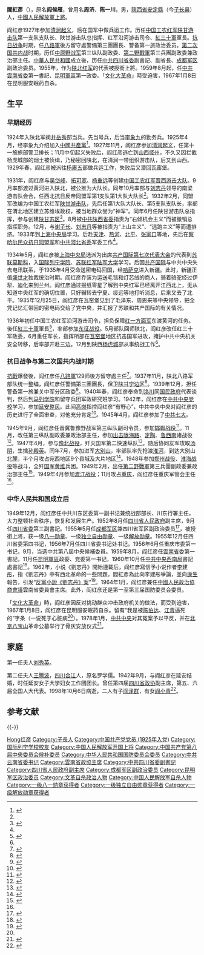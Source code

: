 {{Infobox Officeholder
|圖像    = yanhongyan.jpg
|圖像大小= 200px
|圖像說明= 1955年被授予上将军衔时的阎红彦
|屆次1     = 
|職務1     = [[中国共产党云南省委员会|中国共产党云南省委员会]]第一书记
|就任日期1 = 1959年8月
|卸任日期1 = 1967年1月
|前任1     = [[谢富治|谢富治]]
|繼任1     = [[周兴|周兴]]（1970年6月）
|姓名    = 阎红彦
|原名    = 阎候雁
|字  = 
|號  = 
|籍貫    = 
|出生日期= {{birth date|1909|10|26}}
|出生地點= {{QIN}}[[陕西省|陕西省]][[安定县_(元朝)|安定县]]
|逝世日期= {{death date and age|1967|1|8|1909|9|13}}
|逝世地點= {{PRC}}[[云南省|云南省]][[昆明市|昆明市]]
|安葬地點=
|居處    = 
|政黨    = {{CPC}}
|職業    = 政治家<br />军人
|父母    = 
|配偶    = [[刘秀英|刘秀英]]<br />[[王腾波|王腾波]]
|子女    = 儿子[[阎泽群|阎泽群]]<br />女儿[[阎小青|阎小青]]
|親屬    = 
|宗教信仰    = [[社会主义|社会主义]]<br />[[共产主义|共产主义]]
|專業    = 
|母校    = [[国际列宁学院|国际列宁学院]]<br />[[苏联红军陆军大学|苏联红军陆军大学]]
|網站    = 
|簽名    = 
|腳註    =
|别名     = 周济<br />陈一川
|效忠     = {{CPC}}
|服务     = {{flagicon image|中國工農紅軍軍旗.svg}} [[中国工农红军|中国工农红军]]<br />{{flagicon image|Flag of the Republic of China Army.svg}} [[国民革命军第十八集团军|国民革命军第十八集团军]]<br />{{PLA}}
|服役期间 = 
|rank     = [[中国人民解放军上将|中国人民解放军上将]]（1955年）
|队       = 
|战争     = [[第一次国共内战|第一次国共内战]]<br /> [[抗日战争|抗日战争]]<br /> [[第二次国共内战|第二次国共内战]]<br />
|获奖     = [[中华人民共和国|中华人民共和国]]一级[[八一勋章_(1955年)|八一勋章]]（1955年）<br />[[中华人民共和国|中华人民共和国]]一级[[独立自由勋章|独立自由勋章]]（1955年）<br />[[中华人民共和国|中华人民共和国]]一级[[解放勋章|解放勋章]]（1955年）
|著作     = 
}}
'''閻紅彥'''（{{bd|1909年|10月26日|1967年|1月8日|catIdx=Y閻}}），原名'''阎候雁'''，曾用名'''周济'''、'''陈一川'''，男，[[陝西省|陝西省]][[安定县_(元朝)|安定縣]]（今[[子长县|子长县]]）人，[[中國人民解放軍上將|中國人民解放軍上將]]。

阎红彦1927年参加[[清涧起义|清涧起义]]，后在国军中做兵运工作。历任[[中国工农红军|中国工农红军]][[陕甘游击队|陕甘游击队]]第一支队支队长、陕甘游击队总指挥、红军沿河游击司令、[[紅三十軍|紅三十軍]]軍長。[[抗日战争|抗日战争]]时期，任[[八路軍|八路軍]]後方留守處警備第三團團長、警备第一旅政治委员。[[第二次国共内战|第二次国共内战]]时期，历任[[中原野战军|中原野战军]]第三纵队副政委、[[第二野戰軍|第二野戰軍]]第三兵團副政委兼政治部主任。[[中華人民共和國|中華人民共和國]]成立後，历任[[中共四川省委|中共四川省委]]副書記、副省長、[[成都军区|成都军区]]副政治委员。1955年，作为[[陕北红军|陕北红军]]的代表被授銜上將。1959年8月起，任[[中共雲南省委|中共雲南省委]]第一書記、[[昆明軍區|昆明軍區]]第一政委。「[[文化大革命|文化大革命]]」時受迫害，1967年1月8日在昆明服安眠药自杀。

== 生平 ==
=== 早期经历 ===
1924年入陕北军阀[[井岳秀|井岳秀]]部当兵。先当号兵，后当[[李象九|李象九]]的勤务兵。1925年4月，经李象九介绍加入[[中國共產黨|中國共產黨]]<ref>{{cite book|title=陕西近现代名人录|editor=陕西省中共党史人物研究会|year=1988|publisher=西北大学出版社|pages=285|isbn=7-5604-0081-7|language=zh-hans}}</ref>。1927年11月，阎红彦参加[[清涧起义|清涧起义]]，任第十一旅旅部警卫排长；11月中旬起义失败后，阎红彦逃亡到[[山西|山西]][[绛州|绛州]]，不久又因拦截杨虎城部的烟土被侦缉，乃秘密回陕北，在清涧一带组织游击队，后又到山西。1929年春，阎红彦被派往[[杨赓五|杨赓五]]部做兵运工作，失败后又潜回瓦窑堡。

1931年，阎红彦与[[吴岱峰|吴岱峰]]、[[拓可宽|拓可宽]]、[[杨重远|杨重远]]等创建[[中国工农红军|中国工农红军]][[晋西游击大队|晋西游击大队]]。9月率部渡过黄河进入陕北，被公推为大队长。同年10月率部与[[刘志丹|刘志丹]]领导的南梁游击队会合，任西北抗日反帝同盟军第1支队第1大队大队长<ref name="gf"/>。1932年2月，同盟军改编为中国工农红军[[陕甘边|陕甘游击队]]，先后任第1大队大队长、第5支队支队长，率部在渭北地区建立苏维埃政权，被当地群众誉为“神军”。同年6月任陕甘游击队总指挥，参与创建[[陕甘苏区|陕甘苏区]]<ref>{{cite book |language=zh-hans |author=雷秀珍 编著 |title=中国共产党党史人物介绍 |publisher=中国人民大学出版社 |year=1991 |page = 149 |ISBN = 978-7-300-01040-3}}</ref>。8月被[[中共陕西省委|中共陕西省委]]指责为“右倾机会主义”而被撤销总指挥职务。12月，与[[谢子长|谢子长]]、[[刘志丹|刘志丹]]等被指责为“上山主义”、“逃跑主义”等而遭排挤。1933年到[[上海中央局|上海中央局]]学习。后赴[[天津|天津]]、[[热河|热河]]、[[北平|北平]]、[[张家口|张家口]]等地，先后在[[察哈尔民众抗日同盟军|察哈尔民众抗日同盟军]]和[[中共河北省委|中共河北省委]]军委工作<ref name="jlz"/>。

1934年5月，阎红彦被[[上海中央局|上海中央局]]选派为出席[[共产国际第七次代表大会|共产国际第七次代表大会]]的代表到[[苏联|苏联]][[莫斯科|莫斯科]]，入[[国际列宁学院|国际列宁学院]]、[[苏联红军陆军大学|苏联红军陆军大学]]学习。后因[[共产国际|共产国际]]与中共中央失去电讯联系，于1935年4月受命送密电码回国，经[[哈萨克社会主义加盟共和国|哈萨克]]进入新疆。此时，新疆正值[[盛世才|盛世才]]独裁统治时期。阎红彦乔装为运送毛毯和灯芯绒的商人，骑着骆驼经过伊犁、迪化来到兰州。阎红彦通过报纸零星了解到中央红军已经离开江西北上，无从知道中央红军的确切位置，只好辗转去宁夏、绥远等地打听消息，后来又去了北平。1935年12月25日，阎红彦在瓦窑堡见到了毛泽东、周恩来等中央领导，把全凭记忆汇带回的密电码交给了党中央，并汇报了苏联和共产国际的有关情况。

1936年初任中国工农红军沿河游击司令，担负保障[[红一方面军|红一方面军]]东渡黄河的任务。後任[[中国工农红军第三十军_(1936年建立)|紅三十軍]]軍長<ref>{{cite book|language=zh-hans|author=《中国人民解放军军史》编写组|title=中国人民解放军军史：第一卷|year=2010|publisher=军事科学出版社|pages=432|isbn=978-7-80237-381-5}}</ref>，率部参加[[东征战役|东征战役]]。5月部队回师陕北，阎红彦改任红三十军政委，6月重任军长，指挥所部在[[瓦窑堡|瓦窑堡]]地区抗击国军进攻，掩护中共中央机关安全转移，后率部开赴三边。12月到陕西[[杨虎城|杨虎城]]部从事统战工作<ref name="jlz"/>。

=== 抗日战争与第二次国共内战时期 ===
[[抗戰|抗戰]]爆發後，阎红彦任[[八路軍|八路軍]]129师後方留守處主任<ref>{{cite web|url =http://www.sn.xinhuanet.com/2008-07/30/content_13975439.htm|title =红军改编为八路军初期部队作战序列|date =2008-07-30|accessdate =2015-07-06|language =zh-hans|publisher =新华网|deadurl =yes|archiveurl =https://web.archive.org/web/20150924103019/http://www.sn.xinhuanet.com/2008-07/30/content_13975439.htm|archivedate =2015-09-24}}</ref>。1937年11月，陕北八路军部队统一整编，阎红彦任警備第三團團長，保卫[[陕甘宁边区|陕甘宁边区]]<ref>{{cite book |language =zh-hans|author=王辅 |title=日军侵华战争 Volume1 |location = 沈阳 |publisher=辽宁人民出版社 |year=2015 |page = 538 |ISBN = 978-7-205-08145-4}}</ref>。1939年12月，担任警备第一旅兼关中军分区政委<ref>{{cite book|title=中国革命史手册|author=陈荣华|year=1986|publisher=华中师范大学出版社|pages=420|language=zh-hans}}</ref>。1940年春，阎红彦奉命到[[洛川|洛川]]同[[国民政府|国民政府]]代表谈判，然后到[[马列学院|马列学院]]和留守兵团军政研究班学习。1942年，阎红彦在[[中共中央党校|中共中央党校]]学习，参加[[延安整风|延安整风]]。此间[[高岗|高岗]]指控阎红彦“有野心”，中共中央中央对阎红彦的历史进行了全面审查，对他充分肯定<ref name="jlz">{{cite book|author=《中国人民解放军高级将领传编审委员会》，中国中共党史人物研究会编|title=中国人民解放军高级将领传|volume=第12卷|year=2007|location=北京|publisher=解放军出版社|pages=75-122|isbn=7-5065-5288-4}}</ref>。1945年4月，阎红彦参加了[[中共七大|中共七大]]。

1945年9月，阎红彦任晋冀鲁豫野战军第三纵队副司令员，参加[[邯郸战役|邯郸战役]]<ref>{{cite web|language=zh-hans|url=http://www.china.com.cn/military/zhuanti/jianjun80/2007-07/22/content_8560191.htm|date=2007-07-22|accessdate=2015-02-13|title=邯郸战役(1945年)|publisher=中国网|archive-date=2015-02-13|archive-url=https://web.archive.org/web/20150213160831/http://www.china.com.cn/military/zhuanti/jianjun80/2007-07/22/content_8560191.htm|dead-url=no}}</ref>。11月，改任第三纵队副政委兼政治部主任，参加[[出击陇海路战役|出击陇海路]]、[[定陶战役|定陶]]、[[鲁西南战役|鲁西南]]诸战役<ref>{{cite book |author=[[张明金|张明金]]、[[赵功德|赵功德]]|title=中国人民解放军历史上的70个军|year=2006 |publisher=解放军文艺出版社|location=北京市西城区地安门西大街40号|pages=192|isbn=9787503319402 |language = zh-hans}}</ref>。1947年4月，参与[[豫北战役|豫北战役]]，歼灭国军第二快速纵队<ref>{{cite book |author=[[王树增|王树增]] |title=解放战争（上）|year=2009 |publisher=人民文学出版社|location=北京|pages=303|isbn=978702007358-0 |language = zh-hans}}</ref>。随后协同友军攻取[[汤阴|汤阴]]，生擒[[孙殿英|孙殿英]]。同年7月，参加进军[[大别山|大别山]]，率部队率先抢渡[[淮河|淮河]]，到达大别山北麓，半个月攻占宛西地区9个县城及大片地区<ref>{{Cite web |url = http://www.hada.gov.cn/w_NewsShow.asp?ID=305:1098 |title = 档案里的故事----宛东战役 |author = 王亚丽 |date = 2011-03-04 |publisher = 南阳市宛城区档案馆 |language = zh-hans |accessdate = 2015-03-20 |archive-date = 2015-04-02 |archive-url = https://web.archive.org/web/20150402135449/http://www.hada.gov.cn/w_NewsShow.asp?ID=305%3A1098 |dead-url = no }}</ref>。1948年参加[[郑州战役|郑州战役]]、[[淮海战役|淮海战役]]等战斗，全歼[[中華民國國軍|国军]][[黄维|黄维]]兵团。1949年2月，出任[[第二野戰軍|第二野戰軍]]第三兵團副政委兼政治部主任<ref>{{cite book|author=《中国人民解放军军史》编写组|title=中国人民解放军军史：第三卷|year=2010|publisher=军事科学出版社|pages=324|isbn=978-7-80237-381-5|language=zh-hans}}</ref>。1949年4月参加[[渡江战役|渡江战役]]；11月攻占[[重庆|重庆]]，阎红彦任重庆军管会主任<ref name="jlz"/>。 

=== 中华人民共和国成立后 ===
1949年12月，阎红彦任中共川东区委第一副书记兼统战部部长、川东行署主任，大力整顿社会秩序，恢复和发展生产。1952年8月任[[四川省人民政府|四川省人民政府]]副主席，9月任[[四川省委|四川省委]]第三副書記。1955年5月任[[成都军区|成都军区]]兼四川省军区副政治委员<ref>{{cite book|title=中华人民共和国军事史要|author=军事科学院军事历史研究所|pages=121|location=北京|publisher=军事科学出版社|year=2005|isbn=7-80137-800-8}}</ref>，被授銜上將，获一级[[八一勋章_(1955年)|八一勋章]]、一级[[独立自由勋章|独立自由勋章]]、一级[[解放勋章|解放勋章]]。1955年12月任四川省委第四书记，1956年7月任四川省委书记处书记。1956年6月任重庆市委第一书记，9月，当选中共第八屆中央候補委員。1959年8月，阎红彦任[[雲南省|雲南省]]委第一書記，11月任[[昆明軍區|昆明軍區]]政委、党委第一书记，1960年10月任[[中共中央西南局|中共中央西南局]]書記處書記<ref>{{cite book| language = zh-hans|author=星火燎原编辑部|title=中国人民解放军将帅名录：第一卷|year=2006|publisher=解放军出版社 |location=北京 |isbn=7506550555| pages = 141}}</ref>。1962年，小说《劉志丹》開始連載后，阎红彦寫信予小说作者[[李建彤|李建彤]]，指《劉志丹》中有西北革命的一些問題，閻紅彥為此向李建彤爭論，並向[[康生|康生]]報告，引发“[[反黨小說《劉志丹》案|反黨小說《劉志丹》案]]”<ref>{{cite book |author = 李建彤 |title = 反党小说刘志丹案实录 |publisher = 星克爾出版 |isbn = 978-988-99455-2-7|pages=4|language=zh-hant|date=2007年5月}}</ref>。1964年1月，阎红彦兼任[[中國人民政治協商會議|中國人民政治協商會議]]雲南省委員會主席。此外，阎红彦还是第一至第三届国防委员会委员。

「[[文化大革命|文化大革命]]」時，阎红彦因反对挑动群众冲击政府机关的做法，而受到迫害，1967年1月8日，阎红彦在昆明服安眠药自杀。留有“我是被[[陈伯达|陈伯达]]、[[江青|江青]]逼死的”字条（一说死于心脏病<ref name="jlz"/>）。1978年1月，[[中共中央|中共中央]]对其冤案予以平反，并在[[北京|北京]][[八宝山|八宝山]]革命公墓举行了骨灰安放仪式<ref name="gf">{{Cite web |url = http://www.gov.cn/gjjg/2009-02/02/content_1219361.htm |title = 阎红彦 |date = 2009-02-02 |publisher = 中央人民政府门户网站 |language = zh-hans |accessdate = 2015-07-06 |archive-date = 2015-09-24 |archive-url = https://web.archive.org/web/20150924040941/http://www.gov.cn/gjjg/2009-02/02/content_1219361.htm |dead-url = no }}</ref>。

== 家庭 ==
第一任夫人[[刘秀英|刘秀英]]。

第二任夫人[[王腾波|王腾波]]，[[四川|四川]][[合江|合江]]人，原名罗学儒。1942年9月，与阎红彦在延安结婚，时任延安女子大学妇女工作团团长。曾任第四届[[四川省政协|四川省政协]]副主席，第五、六届全国人大代表。1998年10月6日病逝。二人有子[[阎泽群|阎泽群]]，有女[[阎小青|阎小青]]<ref>{{cite web|author=蒲德生|title=开国上将与夫人|url=http://club.china.com/data/thread/1011/2710/98/11/9_1.html|publisher=中华网|location=北京|date=2010-03-24|deadurl=yes|archiveurl=https://web.archive.org/web/20150222125258/http://club.china.com/data/thread/1011/2710/98/11/9_1.html|archivedate=2015-02-22|access-date=2015-07-07}}</ref>。

== 参考文献 ==
{{reflist|2}}

{{-}}
{{start box}}
{{s-ppo|cpc}}
{{s-before|[[谢富治|谢富治]]|}}
{{s-title|[[中国共产党云南省委员会|中国共产党云南省委员会]][[省委书记|第一书记]]|1959年8月—1967年1月}}
{{s-after|[[周兴_(1905年)|周兴]]（1970年6月）}}
{{end box}}

{{中国人民解放军开国上将}}
{{四川行政长官}}
{{中华人民共和国云南省地方领导人|nocat}}

{{Authority control}}
{{DEFAULTSORT:Yan阎}}
[[Category:閻姓|Hong红彦]]
[[Category:子長人|Category:子長人]]
[[Category:中国共产党党员_(1925年入党)|Category:中国共产党党员 (1925年入党)]]
[[Category:国际列宁学校校友|Category:国际列宁学校校友]]
[[Category:中国人民解放军开国上将|Category:中国人民解放军开国上将]]
[[Category:中国共产党第八届中央委员会候补委员|Category:中国共产党第八届中央委员会候补委员]]
[[Category:中华人民共和国国防委员会委员|Category:中华人民共和国国防委员会委员]]
[[Category:中共云南省委书记|Category:中共云南省委书记]]
[[Category:雲南省政協主席|Category:雲南省政協主席]]
[[Category:中共四川省委副書記|Category:中共四川省委副書記]]
[[Category:四川省人民政府副主席|Category:四川省人民政府副主席]]
[[Category:成都军区副政治委员|Category:成都军区副政治委员]]
[[Category:昆明军区政治委员|Category:昆明军区政治委员]]
[[Category:文革自杀政治人物|Category:文革自杀政治人物]]
[[Category:中国人民解放军自杀人物|Category:中国人民解放军自杀人物]]
[[Category:一级八一勋章获得者|Category:一级八一勋章获得者]]
[[Category:一级独立自由勋章获得者|Category:一级独立自由勋章获得者]]
[[Category:一级解放勋章获得者|Category:一级解放勋章获得者]]
